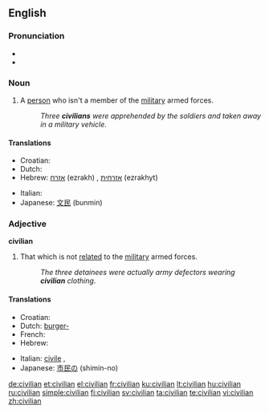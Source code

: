 ==English==

===Pronunciation===
* {{IPA|/sɪˈvɪljən/}}
* {{audio|en-us-civilian.ogg|Audio (US)}}

===Noun===
{{en-noun}}

# A [[person]] who isn't a member of the [[military]] armed forces.
#: ''Three '''civilians''' were apprehended by the soldiers and taken away in a military vehicle''.

====Translations====
{{trans-top|a person who is not an active or previous member, contributor, or physical supporter of a military armed force}}
* Croatian: {{t|hr|civil|alt=cìvīl|m}}
* Dutch: {{t+|nl|burger|m}}
* Hebrew: [[אזרח]] (ezrakh) {{m}}, [[אזרחית]] (ezrakhyt) {{f}}
{{trans-mid}}
* Italian: {{t+|it|civile|m}}
* Japanese: [[文民]] (bunmin)
{{trans-bottom}}

===Adjective===
'''civilian'''

# That which is not [[relate]]d to the [[military]] armed forces.
#: ''The three detainees were actually army defectors wearing '''civilian''' clothing''.

====Translations====
{{trans-top|not related to the military armed forces}}
* Croatian: {{t|hr|civilni|alt=cìvīlnī}}
* Dutch: [[burger-]]
* French: {{t+|fr|civil}}
* Hebrew: {{t+|he|אזרחי|m|tr=ezrahi|sc=Hebr}}
{{trans-mid}}
* Italian: [[civile]] {{f}}, {{m}}
* Japanese: [[市民の]] (shimin-no)
{{trans-bottom}}

[[de:civilian]]
[[et:civilian]]
[[el:civilian]]
[[fr:civilian]]
[[ku:civilian]]
[[lt:civilian]]
[[hu:civilian]]
[[ru:civilian]]
[[simple:civilian]]
[[fi:civilian]]
[[sv:civilian]]
[[ta:civilian]]
[[te:civilian]]
[[vi:civilian]]
[[zh:civilian]]